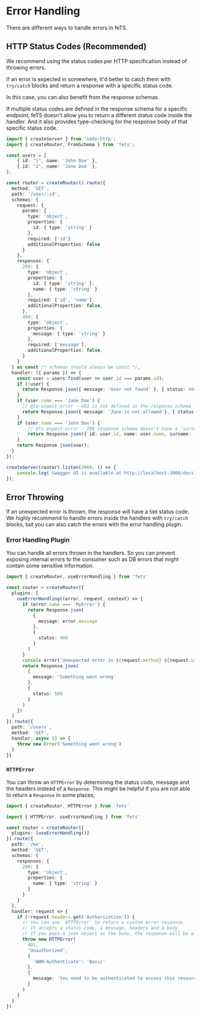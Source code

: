 # Error Handling

There are different ways to handle errors in feTS.

## HTTP Status Codes (Recommended)

We recommend using the status codes per HTTP specification instead of throwing errors.

If an error is expected in somewhere, it'd better to catch them with `try/catch` blocks and return a
response with a specific status code.

In this case, you can also benefit from the response schemas.

If multiple status codes are defined in the response schema for a specific endpoint, feTS doesn't
allow you to return a different status code inside the handler. And it also provides type-checking
for the response body of that specific status code.

```ts
import { createServer } from 'node:http';
import { createRouter, FromSchema } from 'fets';

const users = [
    { id: "1", name: 'John Doe' },
    { id: "2", name: 'Jane Doe' },
];

const router = createRouter().route({
  method: 'GET',
  path: '/user/:id',
  schemas: {
    request: {
      params: {
        type: 'object',
        properties: {
          id: { type: 'string' }
        },
        required: ['id']
        additionalProperties: false
      }
    },
    responses: {
      200: {
        type: 'object',
        properties: {
          id: { type: 'string' },
          name: { type: 'string' }
        },
        required: ['id', 'name'],
        additionalProperties: false,
      },
      404: {
        type: 'object',
        properties: {
          message: { type: 'string' }
        },
        required: ['message'],
        additionalProperties: false,
      }
    }
  } as const /* schemas should always be const */,
  handler: ({ params }) => {
    const user = users.find(user => user.id === params.id);
    if (!user) {
      return Response.json({ message: 'User not found' }, { status: 404 });
    }
    if (user.name === 'Jane Doe') {
      // @ts-expect-error - 401 is not defined in the response schema
      return Response.json({ message: 'Jane is not allowed'}, { status: 401 });
    }
    if (user.name === 'John Doe') {
        // @ts-expect-error - 200 response schema doesn't have a `surname` property
        return Response.json({ id: user.id, name: user.name, surname: 'Doe' });
    }
    return Response.json(user);
  }
});

createServer(router).listen(3000, () => {
    console.log(`Swagger UI is available at http://localhost:3000/docs`)
});
```

## Error Throwing

If an unexpected error is thrown, the response will have a `500` status code. We highly recommend to
handle errors inside the handlers with `try/catch` blocks, but you can also catch the errors with
the error handling plugin.

### Error Handling Plugin

You can handle all errors thrown in the handlers. So you can prevent exposing internal errors to the
consumer such as DB errors that might contain some sensitive information.

```ts
import { createRouter, useErrorHandling } from 'fets'

const router = createRouter({
  plugins: [
    useErrorHandling((error, request, context) => {
      if (error.name === 'MyError') {
        return Response.json(
          {
            message: error.message
          },
          {
            status: 400
          }
        )
      }
      console.error(`Unexpected error in ${request.method} ${request.url}:\n${error.stack}`)
      return Response.json(
        {
          message: 'Something went wrong'
        },
        {
          status: 500
        }
      )
    })
  ]
}).route({
  path: '/users',
  method: 'GET',
  handler: async () => {
    throw new Error('Something went wrong')
  }
})
```

### `HTTPError`

You can throw an `HTTPError` by determining the status code, message and the headers instead of a
`Response`. This might be helpful if you are not able to return a `Response` in some places;

```ts
import { createRouter, HTTPError } from 'fets'

import { HTTPError, useErrorHandling } from 'fets'

const router = createRouter({
  plugins: [useErrorHandling()]
}).route({
  path: '/me',
  method: 'GET',
  schemas: {
    responses: {
      200: {
        type: 'object',
        properties: {
          name: { type: 'string' }
        }
      }
    }
  },
  handler: request => {
    if (!request.headers.get('Authorization')) {
      // You can use `HTTPError` to return a custom error response.
      // It accepts a status code, a message, headers and a body.
      // If you pass a json object as the body, the response will be a json response.
      throw new HTTPError(
        401,
        'Unauthorized',
        {
          'WWW-Authenticate': 'Basic'
        },
        {
          message: 'You need to be authenticated to access this resource.'
        }
      )
    }
  }
})
```

